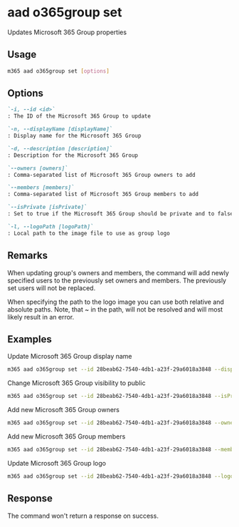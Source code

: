 
# aad o365group set

Updates Microsoft 365 Group properties

## Usage

```sh
m365 aad o365group set [options]
```

## Options

```md definition-list
`-i, --id <id>`
: The ID of the Microsoft 365 Group to update

`-n, --displayName [displayName]`
: Display name for the Microsoft 365 Group

`-d, --description [description]`
: Description for the Microsoft 365 Group

`--owners [owners]`
: Comma-separated list of Microsoft 365 Group owners to add

`--members [members]`
: Comma-separated list of Microsoft 365 Group members to add

`--isPrivate [isPrivate]`
: Set to true if the Microsoft 365 Group should be private and to false if it should be public (default)

`-l, --logoPath [logoPath]`
: Local path to the image file to use as group logo
```

<Global />

## Remarks

When updating group's owners and members, the command will add newly specified users to the previously set owners and members. The previously set users will not be replaced.

When specifying the path to the logo image you can use both relative and absolute paths. Note, that ~ in the path, will not be resolved and will most likely result in an error.

## Examples

Update Microsoft 365 Group display name

```sh
m365 aad o365group set --id 28beab62-7540-4db1-a23f-29a6018a3848 --displayName Finance
```

Change Microsoft 365 Group visibility to public

```sh
m365 aad o365group set --id 28beab62-7540-4db1-a23f-29a6018a3848 --isPrivate false
```

Add new Microsoft 365 Group owners

```sh
m365 aad o365group set --id 28beab62-7540-4db1-a23f-29a6018a3848 --owners "DebraB@contoso.onmicrosoft.com,DiegoS@contoso.onmicrosoft.com"
```

Add new Microsoft 365 Group members

```sh
m365 aad o365group set --id 28beab62-7540-4db1-a23f-29a6018a3848 --members "DebraB@contoso.onmicrosoft.com,DiegoS@contoso.onmicrosoft.com"
```

Update Microsoft 365 Group logo

```sh
m365 aad o365group set --id 28beab62-7540-4db1-a23f-29a6018a3848 --logoPath images/logo.png
```

## Response

The command won't return a response on success.